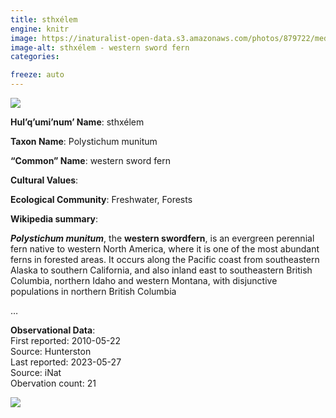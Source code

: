 ```yaml
---
title: sthxélem
engine: knitr
image: https://inaturalist-open-data.s3.amazonaws.com/photos/879722/medium.jpg
image-alt: sthxélem - western sword fern
categories:

freeze: auto
---
```

![](https://inaturalist-open-data.s3.amazonaws.com/photos/879722/medium.jpg){fig-alt="sthxélem - western sword fern"}

**Hul'q'umi'num' Name**: sthxélem



**Taxon Name**: Polystichum munitum

**"Common" Name**: western sword fern

**Cultural Values**:  

::: {layout-nrow=1 style="width:60%"}

:::

**Ecological Community**: Freshwater, Forests

**Wikipedia summary**:  
<p class="mw-empty-elt">
</p>

<p><i><b>Polystichum munitum</b></i>, the <b>western swordfern</b>, is an evergreen perennial fern native to western North America, where it is one of the most abundant ferns in forested areas. It occurs along the Pacific coast from southeastern Alaska to southern California, and also inland east to southeastern British Columbia, northern Idaho and western Montana, with disjunctive populations in northern British Columbia</p>...

**Observational Data**:   
First reported: 2010-05-22  
Source: Hunterston  
Last reported: 2023-05-27  
Source: iNat  
Obervation count: 21

![](community_dist.png)

